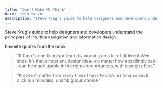```yaml
---
title: "Don't Make Me Think"
date: "2019-04-20"
description: "Steve Krug's guide to help designers and developers understand the principles of intuitive navigation and information design."
---
```


Steve Krug's guide to help designers and developers understand the principles of intuitive navigation and information design.

Favorite quotes from the book:

> “If there's one thing you learn by working on a lot of different Web sites, it's that almost any design idea--no matter how appallingly bad--can be made usable in the right circumstances, with enough effort.”

> “It doesn't matter how many times I have to click, as long as each click is a mindless, unambiguous choice.”
